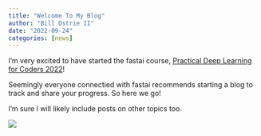```yaml
---
title: "Welcome To My Blog"
author: "Bill Ostrie II"
date: "2022-09-24"
categories: [news]
---
```


I'm very excited to have started the fastai course, [Practical Deep Learning for Coders 2022](https://course.fast.ai)!

Seemingly everyone connectied with fastai recommends starting a blog to track and share your progress. So here we go!

I'm sure I will likely include posts on other topics too.

![](thumbnail.jpg)

<!--- Since this post doesn't specify an explicit `image`, the first image in the post will be used in the listing page of posts. -->
